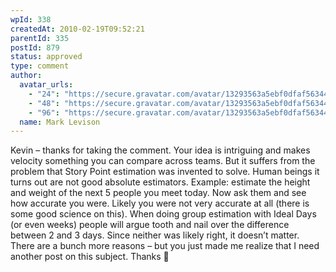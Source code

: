 ```yaml
---
wpId: 338
createdAt: 2010-02-19T09:52:21
parentId: 335
postId: 879
status: approved
type: comment
author:
  avatar_urls:
    - "24": "https://secure.gravatar.com/avatar/13293563a5ebf0dfaf56344996d77811?s=24&d=mm&r=g"
    - "48": "https://secure.gravatar.com/avatar/13293563a5ebf0dfaf56344996d77811?s=48&d=mm&r=g"
    - "96": "https://secure.gravatar.com/avatar/13293563a5ebf0dfaf56344996d77811?s=96&d=mm&r=g"
  name: Mark Levison
---
```


Kevin – thanks for taking the comment. Your idea is intriguing and makes velocity something you can compare across teams. But it suffers from the problem that Story Point estimation was invented to solve. Human beings it turns out are not good absolute estimators. Example: estimate the height and weight of the next 5 people you meet today. Now ask them and see how accurate you were. Likely you were not very accurate at all (there is some good science on this). When doing group estimation with Ideal Days (or even weeks) people will argue tooth and nail over the difference between 2 and 3 days. Since neither was likely right, it doesn’t matter. There are a bunch more reasons – but you just made me realize that I need another post on this subject. Thanks 🙂